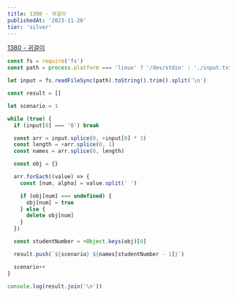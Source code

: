 ```yaml
---
title: 1380 - 귀걸이
publishedAt: '2023-11-26'
tier: 'silver'
---
```


<Callout emoji='✔️'>[1380 - 귀걸이](https://www.acmicpc.net/problem/1380)</Callout>

```js title="solution"
const fs = require('fs')
const path = process.platform === 'linux' ? '/dev/stdin' : './input.txt'

let input = fs.readFileSync(path).toString().trim().split('\n')

const result = []

let scenario = 1

while (true) {
  if (input[0] === '0') break

  const arr = input.splice(0, +input[0] * 3)
  const length = +arr.splice(0, 1)
  const names = arr.splice(0, length)

  const obj = {}

  arr.forEach((value) => {
    const [num, alpha] = value.split(' ')

    if (obj[num] === undefined) {
      obj[num] = true
    } else {
      delete obj[num]
    }
  })

  const studentNumber = +Object.keys(obj)[0]

  result.push(`${scenario} ${names[studentNumber - 1]}`)

  scenario++
}

console.log(result.join('\n'))
```
